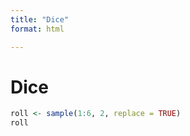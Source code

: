 ```yaml
---
title: "Dice"
format: html

---
```


# Dice

```r
roll <- sample(1:6, 2, replace = TRUE)
roll
```

